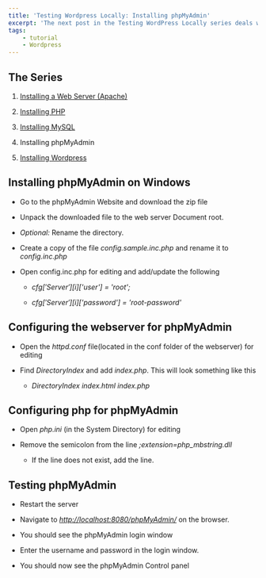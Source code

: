```yaml
---
title: 'Testing Wordpress Locally: Installing phpMyAdmin'
excerpt: 'The next post in the Testing WordPress Locally series deals with Installing phpMyAdmin on windows.'
tags:
    - tutorial
    - Wordpress
---
```


## The Series

1. [Installing a Web Server (Apache)](../installing-apache)

1. [Installing PHP](../installing-phpmyadmin)

1. [Installing MySQL](../installing-mysql)

1. Installing phpMyAdmin

1. [Installing Wordpress](../installing-wordpress)

## Installing phpMyAdmin on Windows

-   Go to the phpMyAdmin Website and download the zip file

-   Unpack the downloaded file to the web server Document root.

-   _Optional:_ Rename the directory.

-   Create a copy of the file _config.sample.inc.php_ and rename it to _config.inc.php_

-   Open config.inc.php for editing and add/update the following

    -   _$cfg['Server'][$i]['user'] = 'root';_

    -   _$cfg['Server'][$i]['password'] = 'root-password'_

## Configuring the webserver for phpMyAdmin

-   Open the _httpd.conf_ file(located in the conf folder of the webserver) for editing

-   Find _DirectoryIndex_ and add _index.php_. This will look something like this

    -   _DirectoryIndex index.html index.php_

## Configuring php for phpMyAdmin

-   Open _php.ini_ (in the System Directory) for editing

-   Remove the semicolon from the line _;extension=php_mbstring.dll_

    -   If the line does not exist, add the line.

## Testing phpMyAdmin

-   Restart the server

-   Navigate to _<http://localhost:8080/phpMyAdmin/>_ on the browser.

-   You should see the phpMyAdmin login window

-   Enter the username and password in the login window.

-   You should now see the phpMyAdmin Control panel
